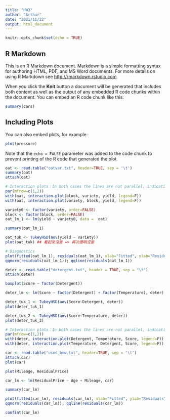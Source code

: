 ```yaml
---
title: "HW3"
author: "Arthur"
date: "2021/11/22"
output: html_document
---
```


```r
knitr::opts_chunk$set(echo = TRUE)
```

## R Markdown

This is an R Markdown document. Markdown is a simple formatting syntax for authoring HTML, PDF, and MS Word documents. For more details on using R Markdown see <http://rmarkdown.rstudio.com>.

When you click the **Knit** button a document will be generated that includes both content as well as the output of any embedded R code chunks within the document. You can embed an R code chunk like this:

```r
summary(cars)
```

## Including Plots

You can also embed plots, for example:

```r
plot(pressure)
```

Note that the `echo = FALSE` parameter was added to the code chunk to prevent printing of the R code that generated the plot.

```r
oat <- read.table("oatvar.txt", header=TRUE, sep = '\t')
summary(oat)
attach(oat)

# Interaction plots：In both cases the lines are not parallel, indicating interaction.
par(mfrow=c(1,2))
with(oat, interaction.plot(block, variety, yield, legend=F))
with(oat, interaction.plot(variety, block, yield, legend=F))

variety0 <- factor(variety, order=FALSE)
block <- factor(block, order=FALSE)
oat_lm_1 <- lm(yield ~ variety0, data =  oat)

summary(oat_lm_1)

oat_tuk <- TukeyHSD(aov(yield ~ variety))
plot(oat_tuk) ## 看起來沒差 => 再次證明沒差

# Diagnostics
plot(fitted(oat_lm_1), residuals(oat_lm_1), xlab="Fitted", ylab="Residuals"); abline(h=0, lty=3)
qqnorm(residuals(oat_lm_1)); qqline(residuals(oat_lm_1))


```

```r
deter <- read.table("detergent.txt", header = TRUE, sep = "\t")
attach(deter)

boxplot(Score ~ factor(Detergent))

deter_lm <- lm(Score ~ factor(Detergent) + factor(Temperature), deter)

deter_tuk_1 <- TukeyHSD(aov(Score~Detergent, deter))
plot(deter_tuk_1)

deter_tuk_2 <- TukeyHSD(aov(Score~Temperature, deter))
plot(deter_tuk_2)

# Interaction plots：In both cases the lines are not parallel, indicating interaction.
par(mfrow=c(1,2))
with(deter, interaction.plot(Detergent, Temperature, Score, legend=F))
with(deter, interaction.plot(Temperature, Detergent, Score, legend=F))


```


```r

car <- read.table("used_bmw.txt", header=TRUE, sep = "\t")
attach(car)
plot(car)

plot(Mileage, ResidualPrice)

car_lm <- lm(ResidualPrice ~ Age + Mileage, car)

summary(car_lm)

plot(fitted(car_lm), residuals(car_lm), xlab="Fitted", ylab="Residuals"); abline(h=0, lty=3)
qqnorm(residuals(car_lm)); qqline(residuals(car_lm))

confint(car_lm)



```








